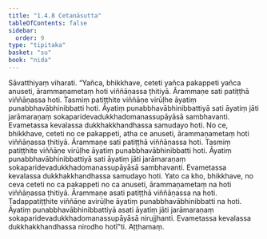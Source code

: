 ```yaml
---
title: "1.4.8 Cetanāsutta"
tableOfContents: false
sidebar:
  order: 9
type: "tipitaka"
basket: "su"
book: "nida"
---
```



<DynamicBreadcrumb />

<Division number="38" book="nida">

<Paragraph number="278" book="nida">
Sāvatthiyaṃ viharati. “Yañca, bhikkhave, ceteti yañca pakappeti yañca anuseti, ārammaṇametaṃ hoti viññāṇassa ṭhitiyā. Ārammaṇe sati patiṭṭhā viññāṇassa hoti. Tasmiṃ patiṭṭhite viññāṇe virūḷhe āyatiṃ punabbhavābhinibbatti hoti. Āyatiṃ punabbhavābhinibbattiyā sati āyatiṃ jāti jarāmaraṇaṃ sokaparidevadukkhadomanassupāyāsā sambhavanti. Evametassa kevalassa dukkhakkhandhassa samudayo hoti.
</Paragraph>

<Paragraph number="279" book="nida">
No ce, bhikkhave, ceteti no ce pakappeti, atha ce anuseti, ārammaṇametaṃ hoti viññāṇassa ṭhitiyā. Ārammaṇe sati patiṭṭhā viññāṇassa hoti. Tasmiṃ patiṭṭhite viññāṇe virūḷhe āyatiṃ punabbhavābhinibbatti hoti. Āyatiṃ punabbhavābhinibbattiyā sati āyatiṃ jāti jarāmaraṇaṃ sokaparidevadukkhadomanassupāyāsā sambhavanti. Evametassa kevalassa dukkhakkhandhassa samudayo hoti.
</Paragraph>

<Paragraph number="280" book="nida">
Yato ca kho, bhikkhave, no ceva ceteti no ca pakappeti no ca anuseti, ārammaṇametaṃ na hoti viññāṇassa ṭhitiyā. Ārammaṇe asati patiṭṭhā viññāṇassa na hoti. Tadappatiṭṭhite viññāṇe avirūḷhe āyatiṃ punabbhavābhinibbatti na hoti. Āyatiṃ punabbhavābhinibbattiyā asati āyatiṃ jāti jarāmaraṇaṃ sokaparidevadukkhadomanassupāyāsā nirujjhanti. Evametassa kevalassa dukkhakkhandhassa nirodho hotī”ti.

</Paragraph>
</Division>

<Paragraph number="281" type="center" book="nida">
Aṭṭhamaṃ.
</Paragraph>